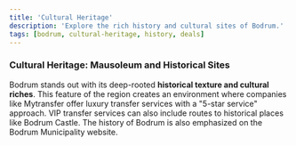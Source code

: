 ```yaml
---
title: 'Cultural Heritage'
description: 'Explore the rich history and cultural sites of Bodrum.'
tags: [bodrum, cultural-heritage, history, deals]
---
```


### Cultural Heritage: Mausoleum and Historical Sites

Bodrum stands out with its deep-rooted **historical texture and cultural riches**. This feature of the region creates an environment where companies like Mytransfer offer luxury transfer services with a "5-star service" approach. VIP transfer services can also include routes to historical places like Bodrum Castle. The history of Bodrum is also emphasized on the Bodrum Municipality website.